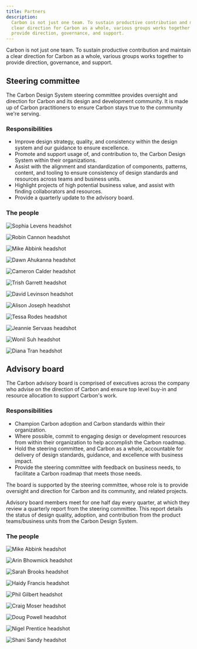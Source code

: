 ```yaml
---
title: Partners
description:
  Carbon is not just one team. To sustain productive contribution and maintain a
  clear direction for Carbon as a whole, various groups works together to
  provide direction, governance, and support.
---
```


<PageDescription>

Carbon is not just one team. To sustain productive contribution and maintain a
clear direction for Carbon as a whole, various groups works together to provide
direction, governance, and support.

</PageDescription>

## Steering committee

The Carbon Design System steering committee provides oversight and direction for
Carbon and its design and development community. It is made up of Carbon
practitioners to ensure Carbon stays true to the community we're serving.

### Responsibilities

- Improve design strategy, quality, and consistency within the design system and
  our guidance to ensure excellence.
- Promote and support usage of, and contribution to, the Carbon Design System
  within their organizations.
- Assist with the alignment and standardization of components, patterns,
  content, and tooling to ensure consistency of design standards and resources
  across teams and business units.
- Highlight projects of high potential business value, and assist with finding
  collaborators and resources.
- Provide a quarterly update to the advisory board.

### The people

<Row>

<Profile name="Sophia Levens" title="Executive Director of Design, IBM Sterling; Chair, Steering committee">

![Sophia Levens headshot](/images/team/levens_sophia.png)

</Profile>
<Profile name="Robin Cannon" title="Program Director, Carbon; Co-chair, Steering committee">

![Robin Cannon headshot](/images/team/cannon_robin.png)

</Profile>
<Profile name="Mike Abbink" title="IBM Distinguished Designer, Carbon">

![Mike Abbink headshot](/images/team/abbink_mike.png)

</Profile>
<Profile name="Dawn Ahukanna" title="Design Principal and Front-end Architect, Watson IoT">

![Dawn Ahukanna headshot](/images/team/ahukanna_dawn.png)

</Profile>
<Profile name="Cameron Calder" title="IBM Design Principal, IBM Cloud and Cognitive Software">

![Cameron Calder headshot](/images/team/calder_cameron.png)

</Profile>
<Profile name="Trish Garrett" title="To be confirmed">

![Trish Garrett headshot](/images/team/garrett_tricia.png)

</Profile>
<Profile name="David Levinson" title="IBM Design Principal, IBM Cloud and Cognitive Software">

![David Levinson headshot](/images/team/levinson_david.png)

</Profile>
<Profile name="Alison Joseph" title="Development Manager, Carbon">

![Alison Joseph headshot](/images/team/joseph_alison.png)

</Profile>
<Profile name="Tessa Rodes" title="Senior Design Manager, IBM Cloud">

![Tessa Rodes headshot](/images/team/rodes_tessa.png)

</Profile>
<Profile name="Jeannie Servaas" title="IBM Design Principal, Carbon">

![Jeannie Servaas headshot](/images/team/servaas_jean.png)

</Profile>
<Profile name="Wonil Suh" title="IBM Design Principal, Digital Growth and Commerce">

![Wonil Suh headshot](/images/team/suh_wonil.png)

</Profile>
<Profile name="Diana Tran" title="Visual Design Practice Lead, IBM Sterling">

![Diana Tran headshot](/images/team/tran_diana.png)

</Profile>
</Row>

## Advisory board

The Carbon advisory board is comprised of executives across the company who
advise on the direction of Carbon and ensure top level buy-in and resource
allocation to support Carbon's work.

### Responsibilities

- Champion Carbon adoption and Carbon standards within their organization.
- Where possible, commit to engaging design or development resources from within
  their organization to help accomplish the Carbon roadmap.
- Hold the steering committee, and Carbon as a whole, accountable for delivery
  of design standards, guidance, and excellence with business impact.
- Provide the steering committee with feedback on business needs, to facilitate
  a Carbon roadmap that meets those needs.

The board is supported by the steering committee, whose role is to provide
oversight and direction for Carbon and its community, and related projects.

Advisory board members meet for one half day every quarter, at which they review
a quarterly report from the steering committee. This report details the status
of design quality, adoption, and contribution from the product teams/business
units from the Carbon Design System.

### The people

<Row>

<Profile name="Mike Abbink" title="IBM Distinguished Designer, Carbon">

![Mike Abbink headshot](/images/team/abbink_mike.png)

</Profile>
<Profile name="Arin Bhowmick" title="Vice President and Chief Design Officer, IBM Cloud and Cognitive Software">

![Arin Bhowmick headshot](/images/team/bhowmick_arin.png)

</Profile>
<Profile name="Sarah Brooks" title="IBM Distinguished Designer, Design Program Office">

![Sarah Brooks headshot](/images/team/brooks_sarah.png)

</Profile>
<Profile name="Haidy Francis" title="Design Executive, IBM Security">

![Haidy Francis headshot](/images/team/francis_haidy.png)

</Profile>
<Profile name="Phil Gilbert" title="General Manager, Design Program Office">

![Phil Gilbert headshot](/images/team/gilbert_phil.png)

</Profile>
<Profile name="Craig Moser" title="Vice President of Design and Usability, AI Applications">

![Craig Moser headshot](/images/team/moser_craig.png)

</Profile>
<Profile name="Doug Powell" title="Vice President, Designer Practices & Community, IBM Distinguished Designer">

![Doug Powell headshot](/images/team/powell_doug.png)

</Profile>
<Profile name="Nigel Prentice" title="Design Director, Digital Growth and Commerce">

![Nigel Prentice headshot](/images/team/prentice_nigel.png)

</Profile>
<Profile name="Shani Sandy" title="Executive Design Practice Leader, Director IBM Z">

![Shani Sandy headshot](/images/team/sandy_shani.png)

</Profile>

</Row>
